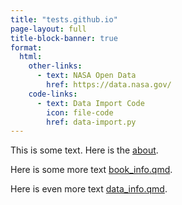```yaml
---
title: "tests.github.io"
page-layout: full
title-block-banner: true
format:
  html:
    other-links:
      - text: NASA Open Data
        href: https://data.nasa.gov/
    code-links:
      - text: Data Import Code
        icon: file-code
        href: data-import.py
---
```


This is some text.  Here is the [about](about.qmd).

Here is some more text [book_info.qmd](book_info.qmd).  

Here is even more text [data_info.qmd](data_info.qmd).